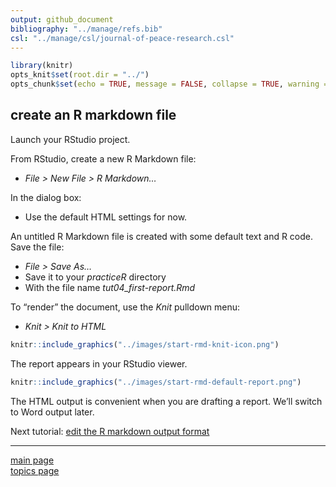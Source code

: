 ```yaml
---
output: github_document
bibliography: "../manage/refs.bib" 
csl: "../manage/csl/journal-of-peace-research.csl"
---
```


```r
library(knitr)
opts_knit$set(root.dir = "../")
opts_chunk$set(echo = TRUE, message = FALSE, collapse = TRUE, warning = FALSE)
```




## create an R markdown file

Launch your RStudio project.

From RStudio, create a new R Markdown file:

- *File > New File > R Markdown...*

In the dialog box: 

- Use the default HTML settings for now. 

An untitled R Markdown file is created with some default text and R code. Save the file: 

- *File > Save As...* 
- Save it to your *practiceR* directory
- With the file name *tut04_first-report.Rmd*

To "render" the document, use the *Knit* pulldown menu:

- *Knit > Knit to HTML*

```r
knitr::include_graphics("../images/start-rmd-knit-icon.png")
```

The report appears in your RStudio viewer. 

```r
knitr::include_graphics("../images/start-rmd-default-report.png")
```

The HTML output is convenient when you are drafting a report. We'll switch to Word output later. 


Next tutorial: [edit the R markdown output format](tut-0602_rmd-edit-output.md)

---

[main page](../README.md)<br> 
[topics page](../README-by-topic.md)


